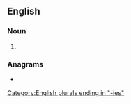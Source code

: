 ==English==

===Noun===
{{head|en|noun form}}

# {{plural of|rowdy|lang=en}}

===Anagrams===
* {{anagrams|en|a=deiorsw|dowries|weirdos|wordies}}

[[Category:English plurals ending in "-ies"]]